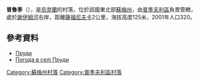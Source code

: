 {{coord|51|19|34|N|33|48|14|E|scale:100000|display=title}}

'''普魯季'''（{{lang-uk|Пруди}}），是[[烏克蘭|烏克蘭]]的村落，位於該國東北部[[蘇梅州|蘇梅州]]，由[[普季夫利區|普季夫利區]]負責管轄，處於[[謝伊姆河|謝伊姆河]]右岸，距離[[薩福尼夫卡|薩福尼夫卡]]2公里，海拔高度125米，2001年人口320。

==參考資料==
*[http://w1.c1.rada.gov.ua/pls/z7502/A005?rdat1=02.02.2010&rf7571=29843 Пруди]{{dead link|date=2018年3月 |bot=InternetArchiveBot |fix-attempted=yes }}
* [http://weather.in.ua/ua/symskaja/21801 Погода в селі Пруди] {{Wayback|url=http://weather.in.ua/ua/symskaja/21801 |date=20111219233415 }}

{{DEFAULTSORT:Пруди}}
[[Category:蘇梅州村落|Category:蘇梅州村落]]
[[Category:普季夫利區村落|Category:普季夫利區村落]]


{{Sumy-geo-stub}}